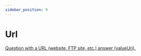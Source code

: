 ```yaml
---
sidebar_position: 9
---
```


# Url

[Question with a URL (website, FTP site, etc.) answer (valueUri).](https://hl7.org/fhir/r4/codesystem-item-type.html#item-type-url)
